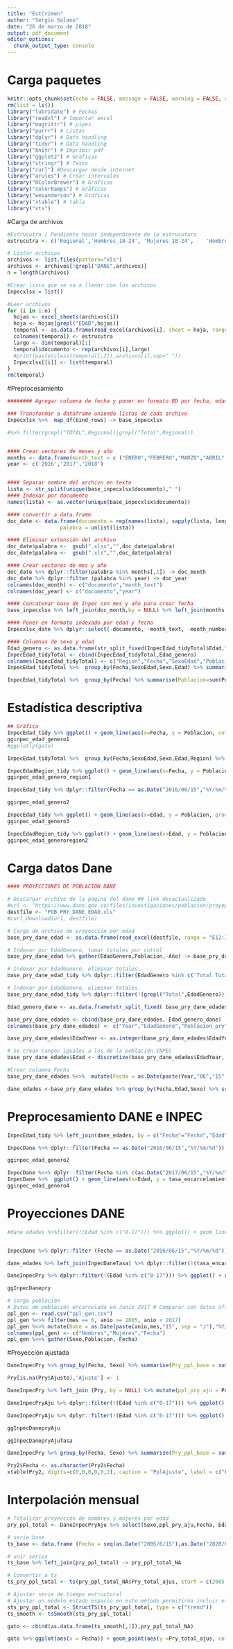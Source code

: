 ```yaml
---
title: "EstCrimen"
author: "Sergio Solano"
date: "26 de marzo de 2018"
output: pdf_document
editor_options: 
  chunk_output_type: console
---
```


# Carga paquetes

```r
knitr::opts_chunk$set(echo = FALSE, message = FALSE, warning = FALSE, cache = TRUE)
rm(list = ls())
library("lubridate") # Fechas
library("readxl") # Importar excel
library("magrittr") # pipes
library("purrr") # Listas
library("dplyr") # Data handling
library("tidyr") # Data handling
library("knitr") # Imprimir pdf
library("ggplot2") # Graficas
library("stringr") # Texto
library("curl") #Descargar desde internet
library("arules") # Crear intervalos
library("RColorBrewer") # Gráficas
library("colorRamps") # Gráficas
library("wesanderson") # Gráficas
library("xtable") # tabla
library("xts")

```

#Carga de archivos

```r
#Estrucutra / Pendiente hacer independiente de la estrucutura
estrucutra <- c('Regional','Hombres_18-24',	'Mujeres_18-24',	'Hombres_25-29',	'Mujeres_25-29',	'Hombres_30-34',	'Mujeres_30-34',	'Hombres_35-39',	'Mujeres_35-39',	'Hombres_40-44',	'Mujeres_40-44',	'Hombres_45-49',	'Mujeres_45-49',	'Hombres_50-54',	'Mujeres_50-54',	'Hombres_55-59',	'Mujeres_55-59',	'Hombres_60-64',	'Mujeres_60-64',	'Hombres_65-69',	'Mujeres_65-69',	'Hombres_>69',	'Mujeres_>69')

# Listar archivos 
archivos <- list.files(pattern="xls")
archivos <- archivos[!grepl("DANE",archivos)]
n = length(archivos)

#Crear lista que se va a llenar con los archivos
Inpecxlsx = list()

#Leer archivos
for (i in 1:n) {
  hojas <- excel_sheets(archivos[i])
  hoja <- hojas[grepl("EDAD",hojas)]
  temporal <- as.data.frame(read_excel(archivos[i], sheet = hoja, range = "A8:W14"))
  colnames(temporal) <- estrucutra
  largo <- dim(temporal)[1]
  temporal$documento <- rep(archivos[i],largo)
  #print(paste(class(temporal[,2]),archivos[i],sep=" "))
  Inpecxlsx[[i]] <- list(temporal)
}
rm(temporal)
```

#Preprocesamiento
```r
######## Agregar columna de fecha y poner en formato BD por fecha, edad y sexo

### Transformar a dataframe uniendo listas de cada archivo
Inpecxlsx %>%  map_df(bind_rows) -> base_inpecxlsx

#%>% filter(grepl("TOTAL",Regional)|grepl("Total",Regional))


#### Crear vectores de meses y año
months <- data.frame(month_text = c ("ENERO","FEBRERO","MARZO","ABRIL","MAYO","JUNIO","JULIO","AGOSTO","SEPTIEMBRE","OCTUBRE","NOVIEMBRE","DICIEMBRE"),month_number = seq(1:12))
year <- c('2016','2017','2018')


#### Separar nombre del archivo en texto
lista <- str_split(unique(base_inpecxlsx$documento)," ")
#### Indexar por documento
names(lista) <- as.vector(unique(base_inpecxlsx$documento))

#### convertir a data.frame
doc_date <- data.frame(documento = rep(names(lista), sapply(lista, length)),
                 palabra = unlist(lista))

#### Eliminar extensión del archivo
doc_date$palabra <-  gsub(".xlsx","",doc_date$palabra)
doc_date$palabra <-  gsub(".xls","",doc_date$palabra)

#### Crear vectores de mes y año
doc_date %>% dplyr::filter(palabra %in% months[,1]) -> doc_month
doc_date %>% dplyr::filter (palabra %in% year) -> doc_year
colnames(doc_month) <- c("documento","month_text")
colnames(doc_year) <- c("documento","year")

#### Concatenar base de Inpec con mes y año para crear fecha
base_inpecxlsx %>% left_join(doc_month,by = NULL) %>% left_join(months,by=NULL) %>% left_join(doc_year)%>% mutate(fecha = as.Date(paste(year,month_number,15, sep ="/"),"%Y/%m/%d")) -> Inpecxlsx_date

#### Poner en formato indexado por edad y fecha
Inpecxlsx_date %>% dplyr::select(-documento, -month_text, -month_number, -year) %>%  gather(Edad,Poblacion,-Regional, -fecha) -> InpecEdad_tidyTotal

#### Columnas de sexo y edad 
Edad_genero <- as.data.frame(str_split_fixed(InpecEdad_tidyTotal$Edad,"_",2))
InpecEdad_tidyTotal <- cbind(InpecEdad_tidyTotal,Edad_genero)
colnames(InpecEdad_tidyTotal) <- c("Region","Fecha","SexoEdad","Poblacion","Sexo","Edad")
InpecEdad_tidyTotal %>%  group_by(Fecha,SexoEdad,Sexo,Edad) %>% summarise(Poblacion=sum(Poblacion)) -> InpecEdad_tidy

InpecEdad_tidyTotal %>%  group_by(Fecha) %>% summarise(Poblacion=sum(Poblacion)) -> InpecEdad_tidy2
```


# Estadística descriptiva

```r
## Gráfica 
InpecEdad_tidy %>% ggplot() + geom_line(aes(x=Fecha, y = Poblacion, colour = Edad )) + facet_wrap(~Sexo, ncol = 2, scales = "free") + ylab("Población privada de la libertad") + theme_minimal()-> gginpec_edad_genero1
gginpec_edad_genero1
#ggplotly(gato)
```

```r
InpecEdad_tidyTotal %>%  group_by(Fecha,SexoEdad,Sexo,Edad,Region) %>% summarise(Poblacion=sum(Poblacion)) -> InpecEdadRegion_tidy

InpecEdadRegion_tidy %>% ggplot() + geom_line(aes(x=Fecha, y = Poblacion, colour = Edad )) + facet_wrap(Region~Sexo, ncol=2,scales = "free") + ylab("Población privada de la libertad") + theme_minimal()-> gginpec_edad_genero_region1
gginpec_edad_genero_region1
```


```r
InpecEdad_tidy %>% dplyr::filter(Fecha == as.Date("2016/06/15","%Y/%m/%d")) %>% ggplot() + geom_bar(aes(x=Edad, y = if_else(Sexo=="Hombres", -Poblacion,Poblacion), fill = Sexo), stat="identity") + coord_flip() +theme_minimal() + xlab("Edad")+ ylab("Población privada de la libertad-Junio 2017") + scale_y_continuous(labels = abs) + facet_wrap(~Fecha,ncol=1) +  scale_fill_manual(values = wes_palette("Moonrise3")) + labs(fill = "Género") -> gginpec_edad_genero2

gginpec_edad_genero2
```

```r
InpecEdad_tidy %>% ggplot() + geom_line(aes(x=Edad, y = Poblacion, group = paste(Sexo,Fecha,sep=""), colour = as.character(Fecha))) + theme_minimal() + xlab("Edad")+ ylab("Población privada de la libertad") + facet_wrap(~ Sexo,ncol=1, scales = "free") +theme(legend.title=element_blank(), legend.position="right")  -> gginpec_edad_genero3
gginpec_edad_genero3 
```

```r
InpecEdadRegion_tidy %>% ggplot() + geom_line(aes(x=Edad, y = Poblacion, group = paste(Sexo,Fecha,sep=""), colour = Fecha)) + theme_minimal() + xlab("Edad")+ ylab("Población privada de la libertad") + facet_wrap(Region ~ Sexo,ncol=2, scales = "free") +theme(legend.title=element_blank(), legend.position="right",axis.text.x = element_text(angle = 90, hjust = 1))  -> gginpec_edad_generoregion2
gginpec_edad_generoregion2 
```

# Carga datos Dane
```r
#### PROYECCIONES DE POBLACIÓN DANE

# Descargar archivo de la página del dane ## link desactualizado
#url <- "https://www.dane.gov.co/files/investigaciones/poblacion/proyepobla06_20/proyecciones-nivel-nacional-departamental-por-sexo-y-edades-simples-hasta-80-anos-y-mas.xls"
destfile <- "POB_PRY_DANE_EDAD.xls"
#curl_download(url, destfile)

# Carga de archivo de proyección por edad
base_pry_dane_edad <- as.data.frame(read_excel(destfile, range = "E12:IQ28"))

# Indexar por EdadGenero, tomar totales por cotrol
base_pry_dane_edad %>% gather(EdadGenero,Poblacion,-Año) -> base_pry_dane_edad_tidy

# Indexar por EdadGenero, eliminar totales.
base_pry_dane_edad_tidy %>% dplyr::filter(EdadGenero %in% c('Total Total','Hombres Total','Mujeres Total')) %>% spread(EdadGenero,Poblacion)-> base_pry_dane_totales

# Indexar por EdadGenero, eliminar totales.
base_pry_dane_edad_tidy %>% dplyr::filter(!(grepl("Total",EdadGenero))) -> base_pry_dane_edades

Edad_genero_dane <- as.data.frame(str_split_fixed( base_pry_dane_edades$EdadGenero," ",2))

base_pry_dane_edades <- cbind(base_pry_dane_edades, Edad_genero_dane)
colnames(base_pry_dane_edades) <- c("Year","EdadGenero","Poblacion_pry","Sexo","EdadYear")

base_pry_dane_edades$EdadYear <- as.integer(base_pry_dane_edades$EdadYear)

# Se crean rangos iguales a los de la población INPEC
base_pry_dane_edades$Edad <- discretize(base_pry_dane_edades$EdadYear, method = "fixed", breaks = c(-Inf,18, seq(from=25,to=70,by = 5),Inf),labels = c("0-17","18-24","25-29","30-34","35-39","40-44","45-49","50-54","55-59","60-64","65-69", ">69"))

#Crear columna Fecha 
base_pry_dane_edades %<>%  mutate(Fecha = as.Date(paste(Year,"06","15",sep="/"),"%Y/%m/%d"))

dane_edades <-base_pry_dane_edades %>% group_by(Fecha,Edad,Sexo) %>% summarise(Poblacion_pry=sum(Poblacion_pry))
```

# Preprocesamiento DANE e INPEC

```r
InpecEdad_tidy %>% left_join(dane_edades, by = c("Fecha"="Fecha","Edad"="Edad","Sexo"="Sexo")) %>% mutate(tasa_encarcelamiento=Poblacion*100000/Poblacion_pry) -> InpecDane
```

```r
InpecDane %>% dplyr::filter(Fecha == as.Date("2016/06/15","%Y/%m/%d")) %>% ggplot() + geom_bar(aes(x=Edad, y = if_else(Sexo=="Hombres", -tasa_encarcelamiento,tasa_encarcelamiento), fill = Sexo), stat="identity") + coord_flip() +theme_minimal() + xlab("Edad")+ ylab("Tasa de encarcelamiento a Junio 2016") + scale_y_continuous(labels = abs) + facet_wrap(~Fecha,ncol=1) +  scale_fill_manual(values = wes_palette("Moonrise3")) + labs(fill = "Género")-> gginpec_edad_genero2 

gginpec_edad_genero2
```

```r
InpecDane %<>% dplyr::filter(Fecha %in% c(as.Date("2017/06/15","%Y/%m/%d"), as.Date("2016/06/15","%Y/%m/%d")))  
InpecDane %>%  ggplot() + geom_line(aes(x=Edad, y = tasa_encarcelamiento, group = paste(Sexo,Fecha,sep=""), colour = as.character(Fecha))) + theme_minimal()+ xlab("Edad") + ylab("Tasa de encarcelamiento") + facet_wrap(~ Sexo,ncol=1, scales = "free") + theme(legend.title=element_blank(), legend.position="top") -> gginpec_edad_genero4
gginpec_edad_genero4
```

# Proyecciones DANE
```r
#dane_edades %>%filter(!(Edad %in% c("0-17"))) %>% ggplot() + geom_line(aes(x=Fecha,y=Poblacion_pry,colour = Edad)) + facet_wrap(~Sexo) + theme_minimal()


InpecDane %>% dplyr::filter (Fecha == as.Date("2016/06/15","%Y/%m/%d"))%>% group_by(Sexo,Edad) %>% summarise(tasa_encarcelamiento=sum(tasa_encarcelamiento)) -> InpecDaneTasa

dane_edades %>% left_join(InpecDaneTasa) %>% dplyr::filter(!(tasa_encarcelamiento %in% c(NA))) %>% mutate(PobCar_pry = Poblacion_pry*tasa_encarcelamiento/100000) -> DaneInpecPry

DaneInpecPry %>% dplyr::filter(!(Edad %in% c("0-17"))) %>% ggplot() + geom_area(aes(x=Fecha,y=PobCar_pry,fill = factor(Edad,levels=rev(levels(factor(Edad))))), stat="identity") + facet_wrap(~Sexo, scales = "free") + theme_minimal() + labs(y = "Proyección de población privada de la libertad", fill = "Edad")  + scale_fill_manual(values = colorRampPalette(brewer.pal(11, "Paired"))(11)) -> ggInpecDanepry

ggInpecDanepry
```

```r
# carga población
# Datos de población encarcelada en Junio 2017 # Comparar con datos oficiales
ppl_gen <- read.csv("ppl_gen.csv")
ppl_gen %<>% filter(mes == 6, anio >= 2005, anio < 2017) 
ppl_gen %<>% mutate(Date = as.Date(paste(anio,mes,"15", sep = "/"),"%Y/%m/%d")) %>% select(hombres,mujeres,Date)
colnames(ppl_gen) <- c("Hombres","Mujeres","Fecha")
ppl_gen %<>% gather(Sexo,Poblacion,-Fecha) 
```

#Proyección ajustada
```r
DaneInpecPry %>% group_by(Fecha, Sexo) %>% summarise(Pry_ppl_base = sum(PobCar_pry)) %>% left_join(ppl_gen, by = NULL) %>% mutate(Ajuste = Poblacion/Pry_ppl_base) %>% select(Fecha, Sexo, Ajuste) -> Pry

Pry[is.na(Pry$Ajuste),'Ajuste'] <- 1
```

```r
DaneInpecPry %>% left_join (Pry, by = NULL) %>% mutate(ppl_pry_aju = PobCar_pry*Ajuste) %>% mutate(tasa_pry_aju = ppl_pry_aju/Poblacion_pry*100000)-> DaneInpecPryAju

DaneInpecPryAju %>% dplyr::filter(!(Edad %in% c("0-17"))) %>% ggplot() + geom_area(aes(x=Fecha,y=ppl_pry_aju,fill = factor(Edad,levels=rev(levels(factor(Edad))))), stat="identity") + facet_wrap(~Sexo, scales = "free") + theme_minimal() + labs(y = "Proyección de población privada de la libertad ajustada", fill = "Edad")  + scale_fill_manual(values = colorRampPalette(brewer.pal(12, "Paired"))(12)) -> ggInpecDanepryAju

DaneInpecPryAju %>% dplyr::filter(!(Edad %in% c("0-17"))) %>% ggplot() + geom_line(aes(x=Fecha,y=tasa_pry_aju,colour = factor(Edad,levels=rev(levels(factor(Edad))))), stat="identity") + facet_wrap(~Sexo, scales = "free") + theme_minimal() + labs(y = "Proyección de tasa de encarcelamiento ajustada", fill = "Edad")  + scale_colour_manual(values = colorRampPalette(brewer.pal(12, "Paired"))(12)) + theme(legend.title = element_blank()) -> ggInpecDanepryAjuTasa
```

```r
ggInpecDanepryAju
```

```r
ggInpecDanepryAjuTasa
```

```r
DaneInpecPry %>% group_by(Fecha, Sexo) %>% summarise(Pry_ppl_base = sum(PobCar_pry)) %>% left_join(ppl_gen, by = NULL) %>% mutate(Ajuste = Poblacion/Pry_ppl_base) %>% select(Fecha, Sexo, Poblacion, Pry_ppl_base, Ajuste) -> Pry2

Pry2$Fecha <- as.character(Pry2$Fecha)
xtable(Pry2, digits=c(0,0,0,0,0,2), caption = "PplAjuste", label = c("Proyección de la población carcelaria vs real"))
```

# Interpolación mensual

```r
# Totalizar proyección de hombres y mujeres por edad
pry_ppl_total <- DaneInpecPryAju %>% select(Sexo,ppl_pry_aju,Fecha, Edad) %>% group_by(Fecha) %>% summarise(Pry_total_ajus = sum(ppl_pry_aju))

# serie base
ts_base <- data.frame (Fecha = seq(as.Date("2005/6/15"),as.Date("2020/6/15"), by = "month"))

# unir series
ts_base %>% left_join(pry_ppl_total) -> pry_ppl_total_NA 

# Convertir a ts
ts_pry_ppl_total <- ts(pry_ppl_total_NA$Pry_total_ajus, start = c(2005, 6), frequency = 12)

# Ajustar serie de tiempo estructural
# Ajustar un modelo estado espacio en este método permitiróa incluir el efecto estacional.
sts_pry_ppl_total <- StructTS(ts_pry_ppl_total, type = c("trend"))
ts_smooth <- tsSmooth(sts_pry_ppl_total)

gato <- cbind(as.data.frame(ts_smooth[,1]),pry_ppl_total_NA)

gato %>% ggplot(aes(x = Fecha)) + geom_point(aes(y =Pry_total_ajus, colour = "Proyección")) + geom_line(aes(y = x, colour = "Suavizado")) + labs(x="Periodo", y = "Población carcelaria total") + theme_minimal() + theme(legend.title=element_blank(), legend.position="right")  
```



















